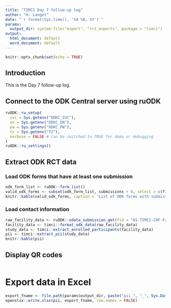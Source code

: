 ```yaml
---
title: "TIMCI Day 7 follow-up log"
author: "H. Langet"
date: "`r format(Sys.time(), '%d %B, %Y')`"
params:
  output_dir: system.file("export", "rct_exports", package = "timci")
output:
  html_document: default
  word_document: default
---
```


```r
knitr::opts_chunk$set(echo = TRUE)
```

## Introduction
This is the Day 7 follow-up log.

## Connect to the ODK Central server using ruODK
```r
ruODK::ru_setup(
  svc = Sys.getenv("ODKC_SVC"),
  un = Sys.getenv("ODKC_UN"),
  pw = Sys.getenv("ODKC_PW"),
  tz = Sys.getenv("TZ"),
  verbose = FALSE # Can be switched to TRUE for demo or debugging
)
ruODK::ru_settings()
```
## Extract ODK RCT data
### Load ODK forms that have at least one submission
```r
odk_form_list <- ruODK::form_list()
valid_odk_forms <- subset(odk_form_list, submissions > 0, select = c(fid, submissions))
knitr::kable(valid_odk_forms, caption = 'List of ODK forms with submissions')
```

### Load contact information
```r
raw_facility_data <- ruODK::odata_submission_get(fid = "01-TIMCI-CRF-Facility")
facility_data <- timci::format_odk_data(raw_facility_data)
study_data <- timci::extract_enrolled_participants(facility_data)
pii <- timci::extract_pii(study_data)
knitr::kable(pii)
```

## Display QR codes
```r
```

# Export data in Excel
```r
export_fname <- file.path(params$output_dir, paste("pii_", "_", Sys.Date(), ".xlsx", sep = ""))
openxlsx::write.xlsx(pii, export_fname, row.names = FALSE)
```

